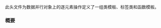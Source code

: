 {{cpp/header/experimental/title|experimental/simd}}
{{cpp/header/experimental/navbar}}

此头文件为数据并行对象上的逐元素操作定义了一组类模板、标签类和函数模板。

===概要===
{{source|1=
namespace std::experimental {
inline namespace parallelism_v2 {
namespace simd_abi {
using scalar = /* 见下文 */;
template &lt;int N&gt; using fixed_size = /* 见下文 */;
template &lt;class T&gt;
constexpr int max_fixed_size = /* 由实现定义 */;
template &lt;class T&gt; using compatible = /* 由实现定义 */;
template &lt;class T&gt; using native = /* 由实现定义 */;
template &lt;class T, size_t N, class... Abis&gt; struct deduce {
  using type = /* 见下文 */;
};
template &lt;class T, size_t N, class... Abis&gt;
using deduce_t = typename deduce&lt;T, N, Abis...&gt;::type;
} // namespace simd_abi
struct element_aligned_tag {};
struct vector_aligned_tag {};
template &lt;size_t&gt; struct overaligned_tag {};
inline constexpr element_aligned_tag element_aligned{};
inline constexpr vector_aligned_tag vector_aligned{};
template &lt;size_t N&gt; constexpr overaligned_tag&lt;N&gt; overaligned{};
// 9.4, simd 类型特征
template &lt;class T&gt; struct is_abi_tag;
template &lt;class T&gt; constexpr bool is_abi_tag_v = is_abi_tag&lt;T&gt;::value;
template &lt;class T&gt; struct is_simd;
template &lt;class T&gt; constexpr bool is_simd_v = is_simd&lt;T&gt;::value;
template &lt;class T&gt; struct is_simd_mask;
template &lt;class T&gt;
constexpr bool is_simd_mask_v = is_simd_mask&lt;T&gt;::value;
template &lt;class T&gt; struct is_simd_flag_type;
template &lt;class T&gt;
constexpr bool is_simd_flag_type_v = is_simd_flag_type&lt;T&gt;::value;
template &lt;class T, class Abi = simd_abi::compatible&lt;T&gt;&gt; struct simd_size;
template &lt;class T, class Abi = simd_abi::compatible&lt;T&gt;&gt;
constexpr size_t simd_size_v = simd_size&lt;T, Abi&gt;::value;
template &lt;class T, class U = typename T::value_type&gt; struct memory_alignment;
template &lt;class T, class U = typename T::value_type&gt;
constexpr size_t memory_alignment_v = memory_alignment&lt;T, U&gt;::value;
template &lt;class T, class V&gt; struct rebind_simd { using type = /* 见下文 */; };
template &lt;class T, class V&gt;
using rebind_simd_t = typename rebind_simd&lt;T, V&gt;::type;
template &lt;int N, class V&gt; struct resize_simd { using type = /* 见下文 */; };
template &lt;int N, class V&gt;
using resize_simd_t = typename resize_simd&lt;N, V&gt;::type;
// 9.6, 类模板 simd
template &lt;class T, class Abi = simd_abi::compatible&lt;T&gt;&gt; class simd;
template &lt;class T&gt; using native_simd = simd&lt;T, simd_abi::native&lt;T&gt;&gt;;
template &lt;class T, int N&gt;
using fixed_size_simd = simd&lt;T, simd_abi::fixed_size&lt;N&gt;&gt;;
// 9.8, 类模板 simd_mask
template &lt;class T, class Abi = simd_abi::compatible&lt;T&gt;&gt; class simd_mask;
template &lt;class T&gt; using native_simd_mask = simd_mask&lt;T, simd_abi::native&lt;T&gt;&gt;;
template &lt;class T, int N&gt;
using fixed_size_simd_mask = simd_mask&lt;T, simd_abi::fixed_size&lt;N&gt;&gt;;
// 9.7.5, 转型
template &lt;class T, class U, class Abi&gt;
/* 见下文 */ simd_cast(const simd&lt;U, Abi&gt; &amp;) noexcept;
template &lt;class T, class U, class Abi&gt;
/* 见下文 */ static_simd_cast(const simd&lt;U, Abi&gt; &amp;) noexcept;
template &lt;class T, class Abi&gt;
fixed_size_simd&lt;T, simd_size_v&lt;T, Abi&gt;&gt;
to_fixed_size(const simd&lt;T, Abi&gt; &amp;) noexcept;
template &lt;class T, class Abi&gt;
fixed_size_simd_mask&lt;T, simd_size_v&lt;T, Abi&gt;&gt;
to_fixed_size(const simd_mask&lt;T, Abi&gt; &amp;) noexcept;
template &lt;class T, int N&gt;
native_simd&lt;T&gt; to_native(const fixed_size_simd&lt;T, N&gt; &amp;) noexcept;
template &lt;class T, int N&gt;
native_simd_mask&lt;T&gt; to_native(const fixed_size_simd_mask&lt;T, N&gt; &amp;) noexcept;
template &lt;class T, int N&gt;
simd&lt;T&gt; to_compatible(const fixed_size_simd&lt;T, N&gt; &amp;) noexcept;
template &lt;class T, int N&gt;
simd_mask&lt;T&gt; to_compatible(const fixed_size_simd_mask&lt;T, N&gt; &amp;) noexcept;
template &lt;size_t... Sizes, class T, class Abi&gt;
tuple&lt;simd&lt;T, simd_abi::deduce_t&lt;T, Sizes&gt;&gt;...&gt;
split(const simd&lt;T, Abi&gt; &amp;) noexcept;
template &lt;size_t... Sizes, class T, class Abi&gt;
tuple&lt;simd_mask&lt;T, simd_mask_abi::deduce_t&lt;T, Sizes&gt;&gt;...&gt;
split(const simd_mask&lt;T, Abi&gt; &amp;) noexcept;
template &lt;class V, class Abi&gt;
array&lt;V, simd_size_v&lt;typename V::value_type, Abi&gt; / V::size()&gt;
split(const simd&lt;typename V::value_type, Abi&gt; &amp;) noexcept;
template &lt;class V, class Abi&gt;
array&lt;V, simd_size_v&lt;typename V::simd_type::value_type, Abi&gt; / V::size()&gt;
split(const simd_mask&lt;typename V::simd_type::value_type, Abi&gt; &amp;) noexcept;
template &lt;size_t N, class T, class A&gt;
array&lt;resize_simd&lt;simd_size_v&lt;T, A&gt; / N, simd&lt;T, A&gt;&gt;, N&gt;
split_by(const simd&lt;T, A&gt; &amp;x) noexcept;
template &lt;size_t N, class T, class A&gt;
array&lt;resize_simd&lt;simd_size_v&lt;T, A&gt; / N, simd_mask&lt;T, A&gt;&gt;, N&gt;
split_by(const simd_mask&lt;T, A&gt; &amp;x) noexcept;
template &lt;class T, class... Abis&gt;
simd&lt;T, simd_abi::deduce_t&lt;T, (simd_size_v&lt;T, Abis&gt; + ...)&gt;&gt;
concat(const simd&lt;T, Abis&gt; &amp;...) noexcept;
template &lt;class T, class... Abis&gt;
simd_mask&lt;T, simd_abi::deduce_t&lt;T, (simd_size_v&lt;T, Abis&gt; + ...)&gt;&gt;
concat(const simd_mask&lt;T, Abis&gt; &amp;...) noexcept;
template &lt;class T, class Abi, size_t N&gt;
resize_simd&lt;simd_size_v&lt;T, Abi&gt; * N, simd&lt;T, Abi&gt;&gt;
concat(const array&lt;simd&lt;T, Abi&gt;, N&gt; &amp;arr) noexcept;
template &lt;class T, class Abi, size_t N&gt;
resize_simd&lt;simd_size_v&lt;T, Abi&gt; * N, simd_mask&lt;T, Abi&gt;&gt;
concat(const array&lt;simd_mask&lt;T, Abi&gt;, N&gt; &amp;arr) noexcept;
// 9.9.4, 归约
template &lt;class T, class Abi&gt; bool all_of(const simd_mask&lt;T, Abi&gt; &amp;) noexcept;
template &lt;class T, class Abi&gt; bool any_of(const simd_mask&lt;T, Abi&gt; &amp;) noexcept;
template &lt;class T, class Abi&gt; bool none_of(const simd_mask&lt;T, Abi&gt; &amp;) noexcept;
template &lt;class T, class Abi&gt; bool some_of(const simd_mask&lt;T, Abi&gt; &amp;) noexcept;
template &lt;class T, class Abi&gt; int popcount(const simd_mask&lt;T, Abi&gt; &amp;) noexcept;
template &lt;class T, class Abi&gt; int find_first_set(const simd_mask&lt;T, Abi&gt; &amp;);
template &lt;class T, class Abi&gt; int find_last_set(const simd_mask&lt;T, Abi&gt; &amp;);
bool all_of(T) noexcept;
bool any_of(T) noexcept;
bool none_of(T) noexcept;
bool some_of(T) noexcept;
int popcount(T) noexcept;
int find_first_set(T);
int find_last_set(T);
// 9.5, where 表达式类模板
template &lt;class M, class T&gt; class const_where_expression;
template &lt;class M, class T&gt; class where_expression;
// 9.9.5, where 函数
template &lt;class T, class Abi&gt;
where_expression&lt;simd_mask&lt;T, Abi&gt;, simd&lt;T, Abi&gt;&gt;
where(const typename simd&lt;T, Abi&gt;::mask_type &amp;, simd&lt;T, Abi&gt; &amp;) noexcept;
template &lt;class T, class Abi&gt;
const_where_expression&lt;simd_mask&lt;T, Abi&gt;, simd&lt;T, Abi&gt;&gt;
where(const typename simd&lt;T, Abi&gt;::mask_type &amp;, const simd&lt;T, Abi&gt; &amp;) noexcept;
template &lt;class T, class Abi&gt;
where_expression&lt;simd_mask&lt;T, Abi&gt;, simd_mask&lt;T, Abi&gt;&gt;
where(const type_identity_t&lt;simd_mask&lt;T, Abit&gt;&gt; &amp;,
      simd_mask&lt;T, Abi&gt; &amp;) noexcept;
template &lt;class T, class Abi&gt;
const_where_expression&lt;simd_mask&lt;T, Abi&gt;, simd_mask&lt;T, Abi&gt;&gt;
where(const type_identity_t&lt;simd_mask&lt;T, Abit&gt;&gt; &amp;,
      const simd_mask&lt;T, Abi&gt; &amp;) noexcept;
template &lt;class T&gt; where_expression&lt;bool, T&gt; where(/* 见下文 */ k, T &amp;d) noexcept;
template &lt;class T&gt;
const_where_expression&lt;bool, T&gt; where(/* 见下文 */ k, const T &amp;d) noexcept;
// 9.7.4, 归约
template &lt;class T, class Abi, class BinaryOperation = plus&lt;&gt;&gt;
T reduce(const simd&lt;T, Abi&gt; &amp;, BinaryOperation = {});
template &lt;class M, class V, class BinaryOperation&gt;
typename V::value_type reduce(const const_where_expression&lt;M, V&gt; &amp;x,
                              typename V::value_type identity_element,
                              BinaryOperation binary_op);
template &lt;class M, class V&gt;
typename V::value_type reduce(const const_where_expression&lt;M, V&gt; &amp;x,
                              plus&lt;&gt; binary_op = {}) noexcept;
template &lt;class M, class V&gt;
typename V::value_type reduce(const const_where_expression&lt;M, V&gt; &amp;x,
                              multiplies&lt;&gt; binary_op) noexcept;
template &lt;class M, class V&gt;
typename V::value_type reduce(const const_where_expression&lt;M, V&gt; &amp;x,
                              bit_and&lt;&gt; binary_op) noexcept;
template &lt;class M, class V&gt;
typename V::value_type reduce(const const_where_expression&lt;M, V&gt; &amp;x,
                              bit_or&lt;&gt; binary_op) noexcept;
template &lt;class M, class V&gt;
typename V::value_type reduce(const const_where_expression&lt;M, V&gt; &amp;x,
                              bit_xor&lt;&gt; binary_op) noexcept;
template &lt;class T, class Abi&gt; T hmin(const simd&lt;T, abi&gt; &amp;) noexcept;
template &lt;class M, class V&gt;
typename V::value_type hmin(const const_where_expression&lt;M, V&gt; &amp;) noexcept;
template &lt;class T, class Abi&gt; T hmax(const simd&lt;T, abi&gt; &amp;) noexcept;
template &lt;class M, class V&gt;
typename V::value_type hmax(const const_where_expression&lt;M, V&gt; &amp;) noexcept;
// 9.7.6, 算法
template &lt;class T, class Abi&gt;
simd&lt;T, Abi&gt; min(const simd&lt;T, Abi&gt; &amp;a, const simd&lt;T, Abi&gt; &amp;b) noexcept;
template &lt;class T, class Abi&gt;
simd&lt;T, Abi&gt; max(const simd&lt;T, Abi&gt; &amp;a, const simd&lt;T, Abi&gt; &amp;b) noexcept;
template &lt;class T, class Abi&gt;
pair&lt;simd&lt;T, Abi&gt;, simd&lt;T, Abi&gt;&gt; minmax(const simd&lt;T, Abi&gt; &amp;a,
                                        const simd&lt;T, Abi&gt; &amp;b) noexcept;
template &lt;class T, class Abi&gt;
simd&lt;T, Abi&gt; clamp(const simd&lt;T, Abi&gt; &amp;v, const simd&lt;T, Abi&gt; &amp;lo,
                   const simd&lt;T, Abi&gt; &amp;hi);
} // namespace parallelism_v2
} // namespace std::experimental
}}